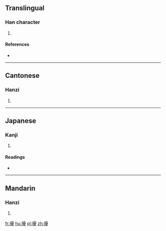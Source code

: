 ==Translingual==

===Han character===
{{Han char|rn=94|rad=犬|as=15|sn=18|four=4124<sub>7</sub>|canj=大竹一月水 (KHMBE)|ids=⿰[[犭]][[憂]]}}

# {{defn|Han|sort=犬15}}

====References====
* {{Han ref|kx=0720.290|dkj=20770|dj=1132.140|hdz=21375.090|uh=7376|ud=29558|bh=EFFE|bd=61438}}

----

==Cantonese==

===Hanzi===
{{yue-hanzi|jyut=[[naau4]], [[nou4]]|y=naau4, nou4}}

# {{defn|lang=yue|sort=犬15}}

----

==Japanese==

===Kanji===
{{ja-kanji|grade=|rs=犬15}}

# {{defn|lang=ja|sort=犬15}}

====Readings====
* {{ja-readings|on=[[にょう]] (nyō), [[どう]] (dō), [[のう]] (nō)|kun=}}

----

==Mandarin==

===Hanzi===
{{cmn-hanzi|pin=[[náo]] ([[nao2]])|wg=nao<sup>2</sup>}}

# {{defn|lang=cmn|sort=犬15}}

[[fr:獶]]
[[hu:獶]]
[[pl:獶]]
[[zh:獶]]